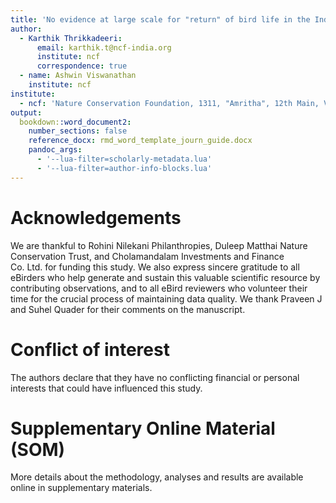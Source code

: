 ```yaml
---
title: 'No evidence at large scale for "return" of bird life in the Indian anthropause'
author: 
  - Karthik Thrikkadeeri:
      email: karthik.t@ncf-india.org
      institute: ncf
      correspondence: true
  - name: Ashwin Viswanathan
    institute: ncf
institute:
  - ncf: 'Nature Conservation Foundation, 1311, "Amritha", 12th Main, Vijayanagar 1st Stage, Mysuru 570017, Karnataka, India'
output: 
  bookdown::word_document2:
    number_sections: false
    reference_docx: rmd_word_template_journ_guide.docx
    pandoc_args:
      - '--lua-filter=scholarly-metadata.lua'
      - '--lua-filter=author-info-blocks.lua'
---
```


# Acknowledgements

We are thankful to Rohini Nilekani Philanthropies, Duleep Matthai Nature Conservation Trust, and Cholamandalam Investments and Finance Co. Ltd. for funding this study. We also express sincere gratitude to all eBirders who help generate and sustain this valuable scientific resource by contributing observations, and to all eBird reviewers who volunteer their time for the crucial process of maintaining data quality. We thank Praveen J and Suhel Quader for their comments on the manuscript.

# Conflict of interest

The authors declare that they have no conflicting financial or personal interests that could have influenced this study.

# Supplementary Online Material (SOM)

More details about the methodology, analyses and results are available online in supplementary materials.
